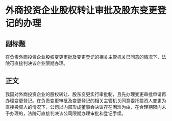 # 外商投资企业股权转让审批及股东变更登记的办理
## 副标题
在负责外商投资企业股权变更审批及变更登记的相关主管机关已同意的情况下，法院可直接判决该企业限期办理。
## 正文
我国对外商投资企业的股权转让、股东变更实行审批制，且先办理变更审批申请再办理变更登记。在负责变更审批及变更登记的相关主管机关同意委托投资人变更为直接投资人的情况下，公司以内部形成董事会决议存在困难为由，在合理期限内未予办理的，法院可直接判决该公司限期办理审批和登记手续。